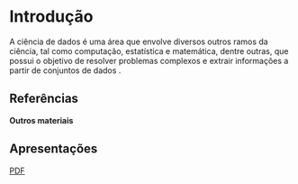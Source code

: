 
# Introdução


A ciência de dados é uma área que envolve diversos outros ramos da ciência, tal como computação, estatística e matemática, dentre outras, que possui o objetivo de resolver problemas complexos e extrair informações a partir de conjuntos de dados <Bib entrada="govbr2023_cienciadedados" link={true}/>.


## Referências

<Bib entrada="govbr2023_cienciadedados" tipo="bibliography" link={true}/>

**Outros materiais**


## Apresentações
[PDF](./slides/_01-introducao.slides.pdf)